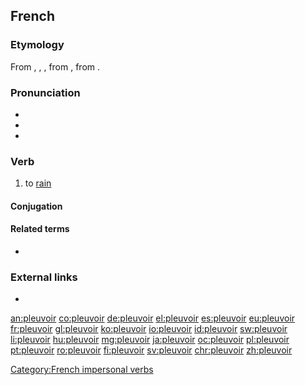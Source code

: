 ==French==

===Etymology===
From {{inh|fr|fro|plovoir}}, {{m|fro|pluveir}}, {{m|fro|plover}}, from {{inh|fr|VL.|*plovēre}}, from {{inh|fr|la|pluit|pluit, pluere}}.

===Pronunciation===
* {{IPA|/plœ.vwaʁ/|lang=fr}}
* {{audio|Fr-pleuvoir.ogg|audio|lang=fr}}
* {{rhymes|waʁ|lang=fr}}

===Verb===
{{fr-verb|type=impersonal}}

# to [[rain]]
#: {{ux|fr|Il '''pleuvrait''' ce soir.|It '''might rain''' tonight.}}

====Conjugation====
{{fr-conj-auto}}

====Related terms====
* {{l|fr|pluie}}

===External links===
* {{R:TLFi}}

[[Category:French impersonal verbs]]

[[an:pleuvoir]]
[[co:pleuvoir]]
[[de:pleuvoir]]
[[el:pleuvoir]]
[[es:pleuvoir]]
[[eu:pleuvoir]]
[[fr:pleuvoir]]
[[gl:pleuvoir]]
[[ko:pleuvoir]]
[[io:pleuvoir]]
[[id:pleuvoir]]
[[sw:pleuvoir]]
[[li:pleuvoir]]
[[hu:pleuvoir]]
[[mg:pleuvoir]]
[[ja:pleuvoir]]
[[oc:pleuvoir]]
[[pl:pleuvoir]]
[[pt:pleuvoir]]
[[ro:pleuvoir]]
[[fi:pleuvoir]]
[[sv:pleuvoir]]
[[chr:pleuvoir]]
[[zh:pleuvoir]]